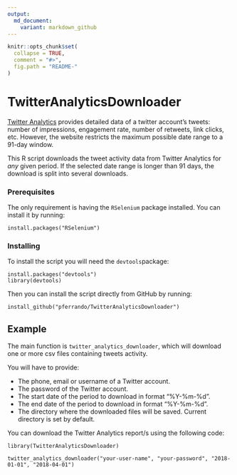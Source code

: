 ```yaml
---
output:
  md_document:
    variant: markdown_github
---
```


```r
knitr::opts_chunk$set(
  collapse = TRUE,
  comment = "#>",
  fig.path = "README-"
)
```

# TwitterAnalyticsDownloader

[Twitter Analytics](https://analytics.twitter.com) provides detailed data of a twitter account's tweets: number of impressions, engagement rate, number of retweets, link clicks, etc. However, the website restricts the maximum possible date range to a 91-day window. 

This R script downloads the tweet activity data from Twitter Analytics for *any* given period. If the selected date range is longer than 91 days, the download is split into several downloads. 

### Prerequisites

The only requirement is having the `RSelenium` package installed. You can install it by running:

```
install.packages("RSelenium")
```

### Installing

To install the script you will need the `devtools`package:

```
install.packages("devtools")
library(devtools)
```

Then you can install the script directly from GitHub by running:

```
install_github("pferrando/TwitterAnalyticsDownloader")
```

## Example

The main function is `twitter_analytics_downloader`, which will download one or more csv files containing tweets activity.

You will have to provide:

* The phone, email or username of a Twitter account.
* The password of the Twitter account.
* The start date of the period to download in format "%Y-%m-%d".
* The end date of the period to download in format "%Y-%m-%d".
* The directory where the downloaded files will be saved. Current directory is set by default.

You can download the Twitter Analytics report/s using the following code:

```
library(TwitterAnalyticsDownloader)

twitter_analytics_downloader("your-user-name", "your-password", "2018-01-01", "2018-04-01")
```


